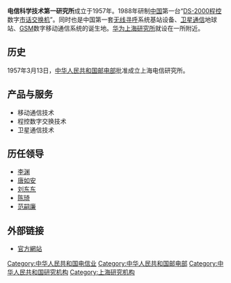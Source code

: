 '''电信科学技术第一研究所'''成立于1957年。1988年研制[[中国|中国]]第一台“[[DS-2000|DS-2000]][[程控|程控]]数字[[市话|市话]][[交换机|交换机]]”。同时也是中国第一套[[无线寻呼|无线寻呼]]系统基站设备、[[卫星通信|卫星通信]]地球站、[[GSM|GSM]]数字移动通信系统的诞生地。[[华为上海研究所|华为上海研究所]]就设在一所附近。

== 历史 ==
1957年3月13日，[[中华人民共和国邮电部|中华人民共和国邮电部]]批准成立上海电信研究所。

== 产品与服务 ==
* 移动通信技术
* 程控数字交换技术
* 卫星通信技术

== 历任领导 ==
* [[李渊_(邮电部)|李渊]]
* [[唐如安|唐如安]]
* [[刘东东|刘东东]]
* [[陈琦|陈琦]]
* [[范嗣廉|范嗣廉]]

== 外部链接 ==
* [http://www.fritt.com.cn/ 官方網站] {{Wayback|url=http://www.fritt.com.cn/ |date=20170529134805 }}

[[Category:中华人民共和国电信业|Category:中华人民共和国电信业]]
[[Category:中华人民共和国邮电部|Category:中华人民共和国邮电部]]
[[Category:中华人民共和国研究机构|Category:中华人民共和国研究机构]]
[[Category:上海研究机构|Category:上海研究机构]]

{{gov-stub}}